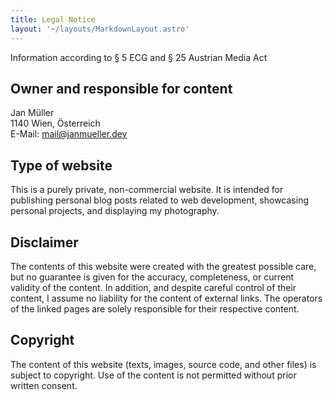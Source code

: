 ```yaml
---
title: Legal Notice
layout: '~/layouts/MarkdownLayout.astro'
---
```


Information according to § 5 ECG and § 25 Austrian Media Act

## Owner and responsible for content

Jan Müller\
1140 Wien, Österreich\
E-Mail: mail@janmueller.dev

## Type of website

This is a purely private, non-commercial website.
It is intended for publishing personal blog posts related to web development, showcasing personal projects, and displaying my photography.

## Disclaimer

The contents of this website were created with the greatest possible care, but no guarantee is given for the accuracy, completeness, or current validity of the content.
In addition, and despite careful control of their content, I assume no liability for the content of external links.
The operators of the linked pages are solely responsible for their respective content.

## Copyright

The content of this website (texts, images, source code, and other files) is subject to copyright.
Use of the content is not permitted without prior written consent.
